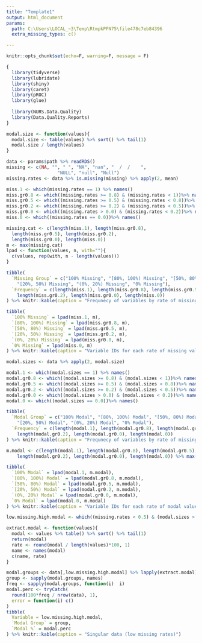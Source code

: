 ```yaml
---
title: "Template1"
output: html_document
params:
  path: C:\Users\LOCAL_~3\Temp\RtmpkPFN75\file478c7eb84396
  extra_missing_types: c()

---
```


```r
knitr::opts_chunk$set(echo=F, warning=F, message = F)
```

``` r
{
  library(tidyverse)
  library(lubridate)
  library(shiny)
  library(caret)
  library(pROC)
  library(glue)
  
  library(NURS.Data.Quality)
  library(Data.Quality.Reports)
}

modal.size <- function(values){
  modal.size <- table(values) %>% sort() %>% tail(1)
  modal.size / length(values) 
}

data <- params$path %>% readRDS()
missing <- c(NA, "", " ", "NA", "nan", "  /  /    ",
                   "NULL", "null", "Null")
missing.rates <- data %>% is.missing(missing) %>% apply(2, mean)

miss.1 <- which(missing.rates == 1) %>% names()
miss.gr0.8 <- which((missing.rates >= 0.8) & (missing.rates < 1))%>% names()
miss.gr0.5 <- which((missing.rates >= 0.5) & (missing.rates < 0.8))%>% names()
miss.gr0.2 <- which((missing.rates >= 0.2) & (missing.rates < 0.5))%>% names()
miss.gr0.0 <- which((missing.rates > 0.0) & (missing.rates < 0.2))%>% names()
miss.0 <- which((missing.rates == 0.0))%>% names()

missing.cat <- c(length(miss.1), length(miss.gr0.8),
  length(miss.gr0.5), length(miss.gr0.2), 
  length(miss.gr0.0), length(miss.0))
m <- max(missing.cat)
lpad <- function(values, n, with=""){
  c(values, rep(with, n - length(values)))
}

tibble(
  `Missing Group` = c("100% Missing", "[80%, 100%) Missing", "[50%, 80%) Missing", 
    "[20%, 50%) Missing", "(0%, 20%) Missing", "0% Missing"),
  `Frequency` = c(length(miss.1), length(miss.gr0.8), length(miss.gr0.5), 
    length(miss.gr0.2), length(miss.gr0.0), length(miss.0))
) %>% knitr::kable(caption = "Frequnecy of variables by rate of missing values.")

tibble(
  `100% Missing` = lpad(miss.1, m),
  `[80%, 100%) Missing` = lpad(miss.gr0.8, m),
  `[50%, 80%) Missing` = lpad(miss.gr0.5, m),
  `[20%, 50%) Missing` = lpad(miss.gr0.2, m),
  `(0%, 20%) Missing` = lpad(miss.gr0.0, m),
  `0% Missing` = lpad(miss.0, m)
) %>% knitr::kable(caption = "Variable IDs for each rate of missing values.")

```

``` r
modal.sizes <- data %>% apply(2, modal.size)

modal.1 <- which(modal.sizes == 1) %>% names()
modal.gr0.8 <- which((modal.sizes >= 0.8) & (modal.sizes < 1))%>% names()
modal.gr0.5 <- which((modal.sizes >= 0.5) & (modal.sizes < 0.8))%>% names()
modal.gr0.2 <- which((modal.sizes >= 0.2) & (modal.sizes < 0.5))%>% names()
modal.gr0.0 <- which((modal.sizes > 0.0) & (modal.sizes < 0.2))%>% names()
modal.0 <- which((modal.sizes == 0.0))%>% names()

tibble(
  `Modal Group` = c("100% Modal", "[80%, 100%) Modal", "[50%, 80%) Modal", 
    "[20%, 50%) Modal", "(0%, 20%) Modal", "0% Modal"),
  `Frequency` = c(length(modal.1), length(modal.gr0.8), length(modal.gr0.5), 
    length(modal.gr0.2), length(modal.gr0.0), length(modal.0))
) %>% knitr::kable(caption = "Frequnecy of variables by rate of missing values.")
```

``` r
m.modal <- c(length(modal.1), length(modal.gr0.8), length(modal.gr0.5), 
    length(modal.gr0.2), length(modal.gr0.0), length(modal.0)) %>% max()

tibble(
  `100% Modal` = lpad(modal.1, m.modal),
  `[80%, 100%) Modal` = lpad(modal.gr0.8, m.modal),
  `[50%, 80%) Modal` = lpad(modal.gr0.5, m.modal),
  `[20%, 50%) Modal` = lpad(modal.gr0.2, m.modal),
  `(0%, 20%) Modal` = lpad(modal.gr0.0, m.modal),
  `0% Modal` = lpad(modal.0, m.modal)
) %>% knitr::kable(caption = "Variable IDs for each rate of modal values.")
```

``` r
low.missing.high.modal <- which((missing.rates < 0.5) & (modal.sizes > 0.8)) %>% names()

extract.modal <- function(values){
  modal <- values %>% table() %>% sort() %>% tail(1)
  return(modal)
  rate <- round(modal / length(values)*100, 1)
  name <- names(modal)
  c(name, rate)
}

modal.groups <- data[,low.missing.high.modal] %>% lapply(extract.modal)
group <- sapply(modal.groups, names)
freq <- sapply(modal.groups, function(i)  i)
modal.perc <- tryCatch(
  round(100*freq / nrow(data), 1),
  error = function(i) c()
)
tibble(
  Variable = low.missing.high.modal,
  `Modal Group` = group, 
  `Modal %` = modal.perc
) %>% knitr::kable(caption = "Singular data (low missing rates)")
```

